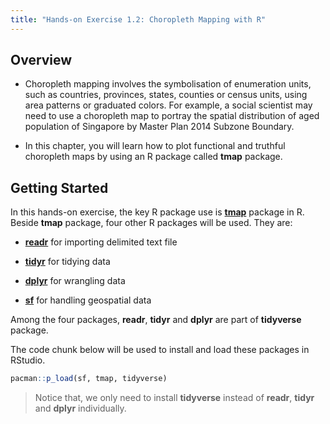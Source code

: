 ```yaml
---
title: "Hands-on Exercise 1.2: Choropleth Mapping with R"
---
```


## Overview

-   Choropleth mapping involves the symbolisation of enumeration units, such as countries, provinces, states, counties or census units, using area patterns or graduated colors. For example, a social scientist may need to use a choropleth map to portray the spatial distribution of aged population of Singapore by Master Plan 2014 Subzone Boundary.

-   In this chapter, you will learn how to plot functional and truthful choropleth maps by using an R package called **tmap** package.

## Getting Started

In this hands-on exercise, the key R package use is [**tmap**](https://cran.r-project.org/web/packages/tmap/) package in R. Beside **tmap** package, four other R packages will be used. They are:

-   [**readr**](https://readr.tidyverse.org/) for importing delimited text file

-   [**tidyr**](https://tidyr.tidyverse.org/) for tidying data

-   [**dplyr**](https://dplyr.tidyverse.org/) for wrangling data

-   [**sf**](https://cran.r-project.org/web/packages/sf/) for handling geospatial data

Among the four packages, **readr**, **tidyr** and **dplyr** are part of **tidyverse** package.

The code chunk below will be used to install and load these packages in RStudio.

```r
pacman::p_load(sf, tmap, tidyverse)
```

> Notice that, we only need to install **tidyverse** instead of **readr**, **tidyr** and **dplyr** individually.
